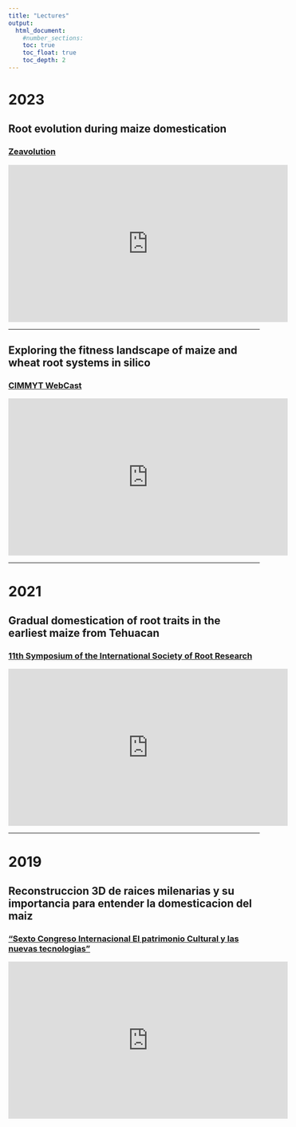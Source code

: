 ```yaml
---
title: "Lectures"
output:
  html_document:
    #number_sections:
    toc: true
    toc_float: true
    toc_depth: 2
---
```

<head>
<!-- Google tag (gtag.js) -->
<script async src="https://www.googletagmanager.com/gtag/js?id=G-ERV5WXQZ44"></script>
<script>
  window.dataLayer = window.dataLayer || [];
  function gtag(){dataLayer.push(arguments);}
  gtag('js', new Date());

  gtag('config', 'G-ERV5WXQZ44');
</script>
</head> 

# __2023__
## **Root evolution during maize domestication**
### [Zeavolution](https://www.youtube.com/@zeavolution8966)
<iframe width="560" height="315" src="https://www.youtube.com/embed/JeKKFliv-N0?si=iuVfWlS7Ump9yPWB" title="YouTube video player" frameborder="0" allow="accelerometer; autoplay; clipboard-write; encrypted-media; gyroscope; picture-in-picture; web-share" allowfullscreen></iframe>

***

## **Exploring the fitness landscape of maize and wheat root systems in silico**
### [CIMMYT WebCast](https://www.youtube.com/watch?v=Lyas2_xG6iI&ab_channel=CIMMYTWebCast)
<iframe width="560" height="315" src="https://www.youtube.com/embed/Lyas2_xG6iI" title="YouTube video player" frameborder="0" allow="accelerometer; autoplay; clipboard-write; encrypted-media; gyroscope; picture-in-picture; web-share" allowfullscreen></iframe>
 
***

# __2021__

## **Gradual domestication of root traits in the earliest maize from Tehuacan**
### [11th Symposium of the International Society of Root Research](https://youtu.be/29ybEM12f1k) 
<iframe width="560" height="315" src="https://www.youtube.com/embed/29ybEM12f1k" title="YouTube video player" frameborder="0" allow="accelerometer; autoplay; clipboard-write; encrypted-media; gyroscope; picture-in-picture" allowfullscreen></iframe>

***

# __2019__

## **Reconstruccion 3D de raices milenarias y su importancia para entender la domesticacion del maiz** 
### ["Sexto Congreso Internacional El patrimonio Cultural y las nuevas tecnologias"](https://www.youtube.com/embed/EHGk6d-GebA) 

<iframe width="560" height="315" src="https://www.youtube.com/embed/EHGk6d-GebA" title="YouTube video player" frameborder="0" allow="accelerometer; autoplay; clipboard-write; encrypted-media; gyroscope; picture-in-picture" allowfullscreen></iframe>
 

